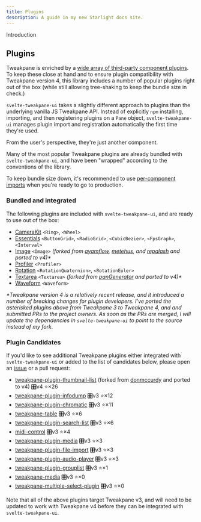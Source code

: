 ```yaml
---
title: Plugins
description: A guide in my new Starlight docs site.
---
```


Introduction

## Plugins

Tweakpane is enriched by a [wide array of third-party component plugins](https://example.com/TODO). To keep these close at hand and to ensure plugin compatibility with Tweakpane version 4, this library includes a number of popular plugins right out of the box (while still allowing tree-shaking to keep the bundle size in check.)

`svelte-tweakpane-ui` takes a slightly different approach to plugins than the underlying vanilla JS Tweakpane API. Instead of explicitly `npm` installing, importing, and then registering plugins on a `Pane` object, `svelte-tweakpane-ui` manages plugin import and registration automatically the first time they're used.

From the user's perspective, they're just another component.

Many of the most popular Tweakpane plugins are already bundled with `svelte-tweakpane-ui`, and have been "wrapped" according to the conventions of the library.

To keep bundle size down, it's recommended to use [per-component imports](https://example.com/TODO) when you're ready to go to production.

### Bundled and integrated

The following plugins are included with `svelte-tweakpane-ui`, and are ready to use out of the box:

- [CameraKit](https://github.com/tweakpane/plugin-camerakit) `<Ring>`, `<Wheel>`
- [Essentials](https://github.com/tweakpane/plugin-essentials) `<ButtonGrid>`, `<RadioGrid>`, `<CubicBezier>`, `<FpsGraph>`, `<Interval>`
- [Image](https://github.com/kitschpatrol/tweakpane-image-plugin) `<Image>` _(forked from [ayamflow](https://github.com/ayamflow/tweakpane-image-plugin), [metehus](https://github.com/metehus/tweakpane-image-plugin), and [repalash](https://github.com/repalash/tweakpane-image-plugin) and ported to v4)\*_
- [Profiler](https://github.com/0b5vr/tweakpane-plugin-profiler) `<Profiler>`
- [Rotation](https://github.com/0b5vr/tweakpane-plugin-rotation) `<RotationQuaternion>`, `<RotationEuler>`
- [Textarea](https://github.com/kitschpatrol/tweakpane-textarea-plugin) `<Textarea>` _(forked from [panGenerator](https://github.com/panGenerator/tweakpane-textarea-plugin) and ported to v4)\*_
- [Waveform](https://github.com/kitschpatrol/tweakpane-plugin-waveform) `<Waveform>`

_\*Tweakpane version 4 is a relatively recent release, and it introduced a number of breaking changes for plugin developers. I've ported the asterisked plugins above from Tweakpane 3 to Tweakpane 4, and and submitted PRs to the project owners. As soon as the PRs are merged, I will update the dependencies in `svelte-tweakpane-ui` to point to the source instead of my fork._

### Plugin Candidates

If you'd like to see additional Tweakpane plugins either integrated with `svelte-tweakpane-ui` or added to the list of candidates below, please open an [issue](https://github.com/kitschpatrol/svelte-tweakpane-ui/issues) or a pull request:

- [tweakpane-plugin-thumbnail-list](https://github.com/kitschpatrol/tweakpane-plugin-thumbnail-list) (forked from [donmccurdy](https://github.com/donmccurdy/tweakpane-plugin-thumbnail-list) and ported to v4) 🎛️v4 ⭐️×26
- [tweakpane-plugin-infodump](https://github.com/doersino/tweakpane-plugin-infodump) 🎛️v3 ⭐️×12
- [tweakpane-plugin-chromatic](https://github.com/brunoimbrizi/tweakpane-plugin-chromatic) 🎛️v3 ⭐️×11
- [tweakpane-table](https://github.com/amir-arad/tweakpane-table) 🎛️v3 ⭐️×6
- [tweakpane-plugin-search-list](https://github.com/hirohe/tweakpane-plugin-search-list) 🎛️v3 ⭐️×6
- [midi-control](https://github.com/mollerse/midi-control) 🎛️v3 ⭐️×4
- [tweakpane-plugin-media](https://github.com/leochocolat/tweakpane-plugin-media) 🎛️v3 ⭐️×3
- [tweakpane-plugin-file-import](https://github.com/LuchoTurtle/tweakpane-plugin-file-import) 🎛️v3 ⭐️×3
- [tweakpane-plugin-audio-player](https://github.com/brunoimbrizi/tweakpane-plugin-audio-player) 🎛️v3 ⭐️×3
- [tweakpane-plugin-grouplist](https://github.com/pierogis/tweakpane-plugin-grouplist) 🎛️v3 ⭐️×1
- [tweakpane-media](https://github.com/vnvyvu/tweakpane-media) 🎛️v3 ⭐️×0
- [tweakpane-multiple-select-plugin](https://github.com/IvanLi-CN/tweakpane-multiple-select-plugin) 🎛️v3 ⭐️×0

Note that all of the above plugins target Tweakpane v3, and will need to be updated to work with Tweakpane v4 before they can be integrated with `svelte-tweakpane-ui`.
